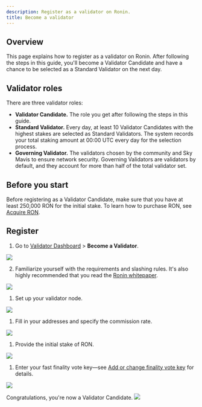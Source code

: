 ```yaml
---
description: Register as a validator on Ronin.
title: Become a validator
---
```



## Overview

This page explains how to register as a validator on Ronin.
After following the steps in this guide, you'll become a
Validator Candidate and have a chance to be selected as a
Standard Validator on the next day.

## Validator roles

There are three validator roles:

* **Validator Candidate.** The role you get after following the steps
in this guide.
* **Standard Validator.** Every day, at least 10 Validator Candidates
with the highest stakes are selected as Standard Validators.
The system records your total staking amount at 00:00 UTC every day
for the selection process. 
* **Governing Validator.** The validators chosen by the community and
Sky Mavis to ensure network security. Governing Validators are
validators by default, and they account for more than half of the
total validator set.

## Before you start

Before registering as a Validator Candidate, make sure that you have at least 250,000 RON for the initial stake. To learn how to purchase RON, see [Acquire RON](./../../basics/acquire-ron.mdx).

## Register

1. Go to [Validator Dashboard](https://validator.roninchain.com/) > **Become a Validator**. 
<img src={becomeValidator} width={1280} />

2. Familiarize yourself with the requirements and slashing rules. 
It's also highly recommended that you read the <a href="http://docs.roninchain.com/basics/white-paper" target="_blank">Ronin whitepaper</a>.
<img src={stepOne} width={1280} />

1. Set up your validator node.
<img src={stepTwo} width={1280} />

1. Fill in your addresses and specify the commission rate.
<img src={stepThree} width={1280} />

1. Provide the initial stake of RON.
<img src={stepFour} width={1280} />

1. Enter your fast finality vote key—see [Add or change finality vote key](../manage/finality.mdx) for details.
<img src={stepFive} width={1280} />

Congratulations, you're now a Validator Candidate.
<img src={stepSix} width={1280} />
